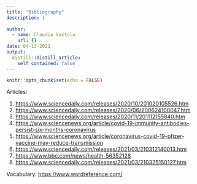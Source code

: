 ```yaml
---
title: "Bibliography"
description: |
  
author:
  - name: Claudia Vastola
    url: {}
date: 04-13-2021
output:
  distill::distill_article:
    self_contained: false
---
```


```r
knitr::opts_chunk$set(echo = FALSE)
```

Articles:


1.	<https://www.sciencedaily.com/releases/2020/10/201020105526.htm>
2.	<https://www.sciencedaily.com/releases/2020/06/200624100047.htm>  
3.	<https://www.sciencedaily.com/releases/2020/11/201112155840.htm>  
4.	<https://www.sciencenews.org/article/covid-19-immunity-antibodies-persist-six-months-coronavirus>
5.	<https://www.sciencenews.org/article/coronavirus-covid-19-pfizer-vaccine-may-reduce-transmission>
6.	<https://www.sciencedaily.com/releases/2021/03/210312140013.htm>
7.	<https://www.bbc.com/news/health-56352128>
8.	<https://www.sciencedaily.com/releases/2021/03/210325150127.htm>


Vocabulary:
<https://www.wordreference.com/>


